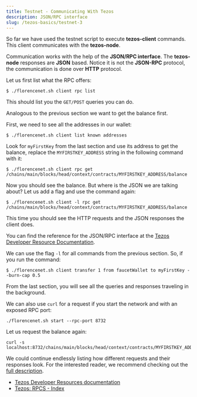 ```yaml
---
title: Testnet - Communicating With Tezos
description: JSON/RPC interface
slug: /tezos-basics/testnet-3
---
```



So far we have used the testnet script to execute **tezos-client** commands. This client communicates with the **tezos-node**.

Communication works with the help of the **JSON/RPC interface**. The **tezos-node** responses are **JSON** based. Notice it is not the **JSON-RPC** protocol, the communication is done over **HTTP** protocol.

Let us first list what the RPC offers:

```
$ ./florencenet.sh client rpc list
```

This should list you the `GET/POST` queries you can do. 

Analogous to the previous section we want to get the balance first.

First, we need to see all the addresses in our wallet:

```
$ ./florencenet.sh client list known addresses
```

Look for `myFirstKey` from the last section and use its address to get the balance, replace the `MYFIRSTKEY_ADDRESS` string in the following command with it:

```
$ ./florencenet.sh client rpc get /chains/main/blocks/head/context/contracts/MYFIRSTKEY_ADDRESS/balance
```

Now you should see the balance. But where is the JSON we are talking about? Let us add a flag and use the command again:

```
$ ./florencenet.sh client -l rpc get /chains/main/blocks/head/context/contracts/MYFIRSTKEY_ADDRESS/balance
```

This time you should see the HTTP requests and the JSON responses the client does. 

<HighlightBox type="tip">

You can find the reference for the JSON/RPC interface at the [Tezos Developer Resource Documentation](https://tezos.gitlab.io/api/rpc.html).

</HighlightBox>

We can use the flag `-l` for all commands from the previous section. So, if you run the command:

```
$ ./florencenet.sh client transfer 1 from faucetWallet to myFirstKey --burn-cap 0.5
```

From the last section, you will see all the queries and responses traveling in the background. 

We can also use `curl` for a request 
if you start the network and with an exposed RPC port:

```
./florencenet.sh start --rpc-port 8732
```

Let us request the balance again:

```
curl -s localhost:8732/chains/main/blocks/head/context/contracts/MYFIRSTKEY_ADDRESS/balance
```

<HighlightBox type="tip">

We could continue endlessly listing how different requests and their responses look. For the interested reader, we recommend checking out the [full description](https://tezos.gitlab.io/007/rpc.html).

</HighlightBox>

<HighlightBox type="reading">

* [Tezos Developer Resources documentation](https://tezos.gitlab.io/008/rpc.html)
* [Tezos: RPCS - Index](https://tezos.gitlab.io/007/rpc.html)

</HighlightBox>
